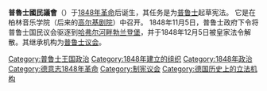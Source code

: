'''普魯士國民議會'''（{{lang-de|reußische Nationalversammlung}}）于[[1848年革命|1848年革命]]后诞生，其任务是为[[普鲁士|普鲁士]]起草宪法。 它是在柏林音乐学院（后来的[[高尔基剧院|高尔基剧院]]）中召开。 1848年11月5日，普鲁士政府下令将普鲁士国民议会驱逐到[[哈弗尔河畔勃兰登堡|哈弗尔河畔勃兰登堡]]，并于1848年12月5日被皇家法令解散。其继承机构为[[普鲁士议会|普鲁士议会]]。

[[Category:普鲁士王国政治|Category:普鲁士王国政治]]
[[Category:1848年建立的组织|Category:1848年建立的组织]]
[[Category:1848年政治|Category:1848年政治]]
[[Category:德意志1848年革命|Category:德意志1848年革命]]
[[Category:制宪议会|Category:制宪议会]]
[[Category:德国历史上的立法机构|Category:德国历史上的立法机构]]